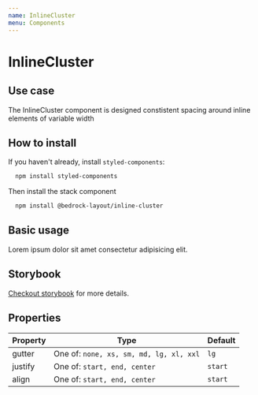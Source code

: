 ```yaml
---
name: InlineCluster
menu: Components
---
```



# InlineCluster

## Use case

The InlineCluster component is designed constistent spacing around inline elements of variable width

## How to install

If you haven't already, install `styled-components`:

```bash
  npm install styled-components
```

Then install the stack component

```bash
  npm install @bedrock-layout/inline-cluster
```

## Basic usage

<Playground>
  <InlineCluster gutter="lg" justify="start" align="start">
    <span>Lorem ipsum dolor</span>
    <span>sit amet consectetur</span>
    <span>adipisicing elit.</span>
  </InlineCluster>
</Playground>

## Storybook

[Checkout storybook](https://storybook.bedrock-layout.dev/?path=/story/inlinecluster--basic) for more details.

## Properties

| Property | Type                                    | Default |
| -------- | --------------------------------------- | ------- |
| gutter   | One of: `none, xs, sm, md, lg, xl, xxl` | `lg`    |
| justify  | One of: `start, end, center`            | `start` |
| align    | One of: `start, end, center`            | `start` |
